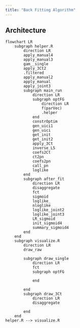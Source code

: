 ```yaml
---
title: "Back Fitting Algorithm"
---
```


## Architecture

```mermaid
flowchart LR
    subgraph helper.R
        direction LR
        apply_manual4
        apply_manual3
        gam__single
        apply_3Ct2
        .filtered
        apply_manual2
        apply_manual
        apply_joint3
        subgraph main_run
            direction LR
            subgraph optFG 
                direction LR
                f(parVec)
                .helper
            end
            constrOptim
            gen_uici1
            gen_uici
            get_init
            get_init2
            apply_3Ct
            inverse_L5
            coefs2Ct
            ct2pn
            coefs2pn
            call_pn
            loglike
        end
        subgraph after_fit
            direction LR
            disaggregate
            fct
            sigmoid
            loglike_
            nloglike
            loglike_joint2
            loglike_joint3
            LR_sigmoid
            init_sigmoid4
            summary_sigmoid4
        end
    end
    subgraph visualize.R
        direction LR
        draw_raw
        
        subgraph draw_single
            direction LR
            fct
            subgraph optFG 
                
            end
            
        end
        subgraph draw_3Ct
            direction LR
            disaggregate
           
        end
    end
helper.R --> visualize.R
```